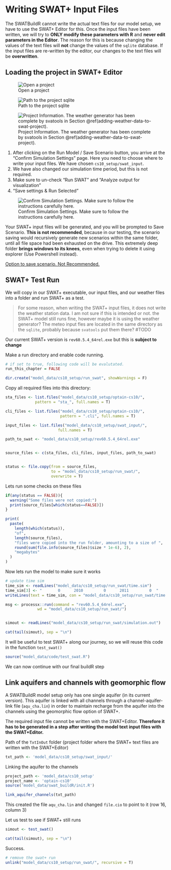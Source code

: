 # Writing SWAT+ Input Files

The SWATBuildR cannot write the actual text files for our model setup, we have to use the SWAT+ Editor for this. Once the input files have been written, we will try to **ONLY modify these parameters with R** and **never edit parameters in the Editor**. The reason for this is because changing the values of the text files will **not** change the values of the `sqlite` database. If the input files are re-written by the editor, our changes to the text files will be **overwritten**.

## Loading the project in SWAT+ Editor

![Open a project](figures/open_another_proj.png)

![Path to the project sqlite](figures/open_path.png)

![Project Information. The weather generator has been complete by svatools in Section \@ref(adding-weather-data-to-swat-project).](figures/proj_info.png)

1.  After clicking on the Run Model / Save Scenario button, you arrive at the "Confirm Simulation Settings" page. Here you need to choose where to write your input files. We have chosen `cs10_setup/swat_input`.
2.  We have also changed our simulation time period, but this is not required.
3.  Make sure to un-check "Run SWAT" and "Analyze output for visualization"
4.  "Save settings & Run Selected"

![Confirm Simulation Settings. Make sure to follow the instructions carefully here.](figures/write_inputs.png)

Your SWAT+ input files will be generated, and you will be prompted to Save Scenario. **This is not recommended**, because in our testing, the scenario saving would recursively generate new scenarios within the same folder, until all file space had been exhausted on the drive. This extremely deep folder **brings windows to its knees**, even when trying to delete it using explorer (Use Powershell instead).

[Option to save scenario. Not Recommended.](figures/all_tasks_done.png)

## SWAT+ Test Run

We will copy in our SWAT+ executable, our input files, and our weather files into a folder and run SWAT+ as a test.

> For some reason, when writing the SWAT+ input files, it does not write the weather station data. I am not sure if this is intended or not. the SWAT+ model still runs fine, however maybe it is using the weather generator? The meteo input fles are located in the same directory as the `sqlite`, probably because `svatools` put them there? #TODO

Our current SWAT+ version is `rev60.5.4_64rel.exe` but this is **subject to change**

Make a run directory and enable code running.

```r
# if set to true, following code will be evalutated. 
run_this_chapter = FALSE

dir.create("model_data/cs10_setup/run_swat", showWarnings = F)
```

Copy all required files into this directory:

```r

sta_files <- list.files("model_data/cs10_setup/optain-cs10/",
             pattern = "sta_", full.names = T)

cli_files <- list.files("model_data/cs10_setup/optain-cs10/", 
                        pattern = ".cli", full.names = T)

input_files <- list.files("model_data/cs10_setup/swat_input/", 
                       full.names = T)

path_to_swat <- "model_data/cs10_setup/rev60.5.4_64rel.exe"


source_files <- c(sta_files, cli_files, input_files, path_to_swat)


status <- file.copy(from = source_files,
                    to = "model_data/cs10_setup/run_swat/",
                    overwrite = T)
```

Lets run some checks on these files

```r

if(any(status == FALSE)){
  warning("Some files were not copied:")
  print(source_files[which(status==FALSE)])
}

print(
  paste(
    length(which(status)),
    "of",
    length(source_files),
    "files were copied into the run folder, amounting to a size of ",
    round(sum(file.info(source_files)$size * 1e-6), 2),
    "megabytes"
  )
)
```

Now lets run the model to make sure it works

```r
# update time sim
time_sim <- readLines("model_data/cs10_setup/run_swat/time.sim")
time_sim[3] <- "       0      2010         0      2011         0  "
writeLines(text = time_sim, con = "model_data/cs10_setup/run_swat/time.sim")

msg <- processx::run(command = "rev60.5.4_64rel.exe",
              wd = "model_data/cs10_setup/run_swat/")


simout <- readLines("model_data/cs10_setup/run_swat/simulation.out")

cat(tail(simout), sep = "\n")
```

It will be useful to test SWAT+ along our journey, so we will reuse this code in the function `test_swat()`

```r
source("model_data/code/test_swat.R")
```

We can now continue with our final buildR step

## Link aquifers and channels with geomorphic flow

A SWATBuildR model setup only has one single aquifer (in its current version). This aquifer is linked with all channels through a channel-aquifer-link file (`aqu_cha.lin`) in order to maintain recharge from the aquifer into the channels using the geomorphic flow option of SWAT+.

The required input file cannot be written with the SWAT+Editor. **Therefore it has to be generated in a step after writing the model text input files with the SWAT+Editor.**

Path of the `TxtInOut` folder (project folder where the SWAT+ text files are written with the SWAT+Editor)

```r
txt_path <- 'model_data/cs10_setup/swat_input/'

```

Linking the aquifer to the channels

```r
project_path <- 'model_data/cs10_setup'
project_name <- 'optain-cs10'
source('model_data/swat_buildR/init.R')

link_aquifer_channels(txt_path)
```

This created the file `aqu_cha.lin` and changed `file.cio` to point to it (row 16, column 3)

Let us test to see if SWAT+ still runs

```r
simout <- test_swat()

cat(tail(simout), sep = "\n")
```

Success.

```r
# remove the swat+ run
unlink("model_data/cs10_setup/run_swat/", recursive = T)
```
